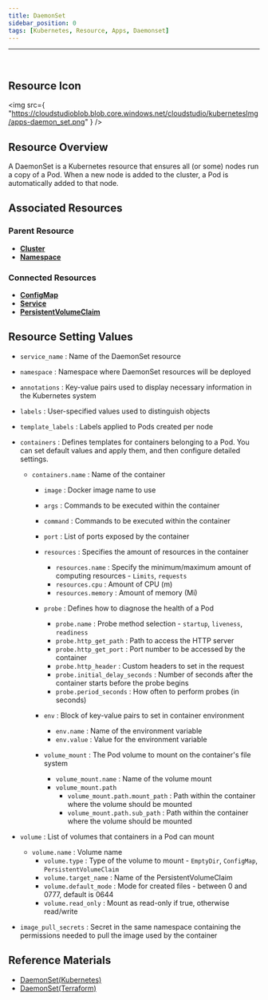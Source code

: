 ```yaml
---
title: DaemonSet
sidebar_position: 0
tags: [Kubernetes, Resource, Apps, Daemonset]
---
```



<hr />
<br />


## Resource Icon

<img
    src={
        "https://cloudstudioblob.blob.core.windows.net/cloudstudio/kubernetesImg/apps-daemon_set.png"
    }
/>

## Resource Overview

A DaemonSet is a Kubernetes resource that ensures all (or some) nodes run a copy of a Pod. When a new node is added to the cluster, a Pod is automatically added to that node.

## Associated Resources

### Parent Resource

-   [**Cluster**](https://docs.cstudio.app/docs/resource/kubernetes/Base/Cluster)
-   [**Namespace**](https://docs.cstudio.app/docs/resource/kubernetes/Core/Namespace)

### Connected Resources

-   [**ConfigMap**](https://docs.cstudio.app/docs/resource/kubernetes/Core/ConfigMap)
-   [**Service**](https://docs.cstudio.app/docs/resource/kubernetes/Core/Service)
-   [**PersistentVolumeClaim**](https://docs.cstudio.app/docs/resource/kubernetes/Core/PersistentVolumeClaim)

## Resource Setting Values

-   `service_name` : Name of the DaemonSet resource

-   `namespace` : Namespace where DaemonSet resources will be deployed

-   `annotations` : Key-value pairs used to display necessary information in the Kubernetes system

-   `labels` : User-specified values used to distinguish objects

-   `template_labels` : Labels applied to Pods created per node

-   `containers` : Defines templates for containers belonging to a Pod. You can set default values and apply them, and then configure detailed settings.
 
    -   `containers.name` : Name of the container

        -   `image` : Docker image name to use

        -   `args` : Commands to be executed within the container

        -   `command` : Commands to be executed within the container

        -   `port` : List of ports exposed by the container

        -   `resources` : Specifies the amount of resources in the container

            -   `resources.name` : Specify the minimum/maximum amount of computing resources - `Limits`, `requests`
            -   `resources.cpu` : Amount of CPU (m)
            -   `resources.memory` : Amount of memory (Mi)
        -   `probe` : Defines how to diagnose the health of a Pod
            -   `probe.name` : Probe method selection - `startup`, `liveness`, `readiness`
            -   `probe.http_get_path` : Path to access the HTTP server
            -   `probe.http_get_port` : Port number to be accessed by the container
            -   `probe.http_header` : Custom headers to set in the request
            -   `probe.initial_delay_seconds` : Number of seconds after the container starts before the probe begins
            -   `probe.period_seconds` : How often to perform probes (in seconds)
        -   `env` : Block of key-value pairs to set in container environment
            -   `env.name` : Name of the environment variable
            -   `env.value` : Value for the environment variable
        -   `volume_mount` : The Pod volume to mount on the container's file system
            -   `volume_mount.name` : Name of the volume mount
            -   `volume_mount.path`
                -   `volume_mount.path.mount_path` : Path within the container where the volume should be mounted
                -   `volume_mount.path.sub_path` : Path within the container where the volume should be mounted
-   `volume` : List of volumes that containers in a Pod can mount
    -   `volume.name` : Volume name
        -   `volume.type` : Type of the volume to mount - `EmptyDir`, `ConfigMap`, `PersistentVolumeClaim`
        -   `volume.target_name` : Name of the PersistentVolumeClaim
        -   `volume.default_mode` : Mode for created files - between 0 and 0777, default is 0644
        -   `volume.read_only` : Mount as read-only if true, otherwise read/write
-   `image_pull_secrets` : Secret in the same namespace containing the permissions needed to pull the image used by the container

## Reference Materials

-   [DaemonSet(Kubernetes)](https://kubernetes.io/docs/concepts/workloads/controllers/daemonset/)
-   [DaemonSet(Terraform)](https://registry.terraform.io/providers/hashicorp/kubernetes/latest/docs/resources/daemonset)
